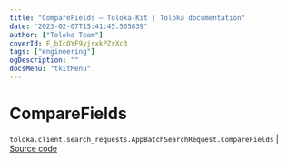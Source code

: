 ```yaml
---
title: "CompareFields — Toloka-Kit | Toloka documentation"
date: "2023-02-07T15:41:45.505839"
author: ["Toloka Team"]
coverId: F_bIcOYF9yjrxkPZrXc3
tags: ["engineering"]
ogDescription: ""
docsMenu: "tkitMenu"
---
```


# CompareFields
`toloka.client.search_requests.AppBatchSearchRequest.CompareFields` | [Source code](https://github.com/Toloka/toloka-kit/blob/v1.1.3/src/client/search_requests.py#L1131)